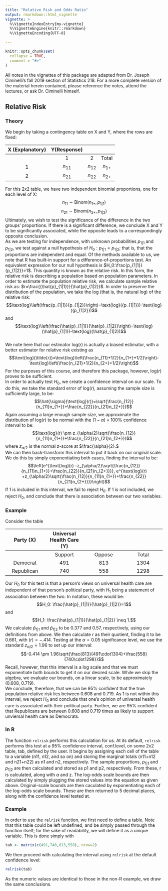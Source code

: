 ```yaml
---
title: "Relative Risk and Odds Ratio"
output: rmarkdown::html_vignette
vignette: >
  %\VignetteIndexEntry{my-vignette}
  %\VignetteEngine{knitr::rmarkdown}
  %\VignetteEncoding{UTF-8}

---
```


```r
knitr::opts_chunk$set(
  collapse = TRUE,
  comment = "#>"
)
```



All notes in the vignettes of this package are adapted from Dr. Joseph Ciminelli's fall 2019 section of Statistics 218. For a more complete version of the material herein contained, please reference the notes, attend the lectures, or ask Dr. Ciminelli himself.  

## Relative Risk
  
### Theory  
We begin by taking a contingency table on X and Y, where the rows are fixed:  
  
|X (Explanatory)|Y(Response)        |            |             |
|:--:           |:--:               |:--:        |:--:         |
|               |1                  |2           |  Total      |
|1              |   $n_{11}$        | $n_{12}$   |   $n_{1+}$  |
|2              |    $n_{21}$       |  $n_{22}$  |   $n_{2+}$  |

For this 2x2 table, we have two independent binomial proportions, one for each level of X:
$$n_{11} \sim \text{Binom}(n_{1+},p_{1|1})$$
$$n_{21} \sim \text{Binom}(n_{2+},p_{1|2})$$
Ultimately, we wish to test the significance of the difference in the two groups' proportions. If there is a significant difference, we conclude X and Y to be significantly associated, while the opposite leads to a correspondingly opposite conclusion.  
As we are testing for independence, with unknown probabilities $p_{1|1}$ and $p_{1|2}$, we test against a null hypothesis of $H_0: p_{1|1} =p_{1|2}$; that is, that the proportions are independent and equal. Of the methods available to us, we note that R has built-in support for a difference-of-proportions test. 
An equivalent expression for our null hypothesis is $H_0:\frac{p_{1|1}}{p_{1|2}}=1$. This quantity is known as the relative risk. In this form, the relative risk is describing a population based on population parameters. In order to estimate the population relative risk, we calculate sample relative risk as: $r=\frac{{\hat{p}_{1|1}}}{\hat{p}_{1|2}}$. In order to preserve the distribution of the population, we take the log (that is, the natural log) of the relative risk:
$$\text{log}\left(\frac{p_{1|1}}{p_{1|2}}\right)=\text{log}({p_{1|1}})-\text{log}({p_{1|2}})$$
and
$$\text{log}\left(\frac{\hat{p}_{1|1}}{\hat{p}_{1|2}}\right)=\text{log}(\hat{p}_{1|1})-\text{log}(\hat{p}_{1|2})$$  
We note here that our estimator $\text{log}(r)$ is actually a biased estimator, with a better estimator for relative risk existing as
$$\text{log}(\tilde{r})=\text{log}\left(\frac{n_{11}+1/2}{n_{1+}+1/2}\right)-\text{log}\left(\frac{n_{21}+1/2}{n_{2+}+1/2}\right)$$
For the purposes of this course, and therefore this package, however, $\text{log}(r)$ proves to be sufficient.  
In order to actually test $H_0$, we create a confidence interval on our \text{log} scale. To do this, we take the standard error of $\text{log}(r),$ assuming the sample size is sufficiently large, to be:
$$\hat{\sigma}(\text{log}(r))=\sqrt{\frac{n_{12}}{n_{11}n_{1+}}+\frac{n_{22}}{n_{21}n_{2+}}}$$
Again assuming a large enough sample size, we approximate the distribution of $\text{log}(r)$ to be normal with the $(1-\alpha)\times 100\%$ confidence interval to be:
$$\text{log}(r) \pm z_{\alpha/2}\sqrt{\frac{n_{12}}{n_{11}n_{1+}}+\frac{n_{22}}{n_{21}n_{2+}}}$$
where $z_{\alpha/2}$ is the normal z-score at $\frac{\alpha}{2}.$  
We can then back-transform this interval to put it back on our original scale. We do this by simply exponentiating both cases, finding the interval to be:
$$\left(e^{\text{log}(r) -z_{\alpha/2}\sqrt{\frac{n_{12}}{n_{11}n_{1+}}+\frac{n_{22}}{n_{21}n_{2+}}}}, e^{\text{log}(r) +z_{\alpha/2}\sqrt{\frac{n_{12}}{n_{11}n_{1+}}+\frac{n_{22}}{n_{21}n_{2+}}}}\right)$$
If 1 is included in this interval, we fail to reject $H_0.$ If 1 is not included, we reject $H_0,$ and conclude that there is association between our two variables.  
   
### Example
Consider the table  

|Party (X)|Universal Health Care (Y)        |            |             |
|:--:           |:--:               |:--:        |:--:         |
|               |Support                  |Oppose           |  Total      |
|Democrat              |   491        | 813   |   1304  |
|Republican              |    740       |  558  |   1298  |
  
Our $H_0$ for this test is that a person's views on universal health care are independent of that person's political party, with $H_1$ being a statement of association between the two. In notation, these would be:
$$H_0: \frac{\hat{p}_{1|1}}{\hat{p}_{1|2}}=1$$
and
$$H_1: \frac{\hat{p}_{1|1}}{\hat{p}_{1|2}} \neq 1.$$
We calculate $\hat{p}_{1|1}$ and $\hat{p}_{1|2}$ to be 0.377 and 0.57, respectively, using our definitions from above. We then calculate r as their quotient, finding it to be 0.661, with $(r)=-.414.$ Testing at the $\alpha=0.05$ significance level, we use the standard $z_{\alpha/2}=1.96$ to set up our interval: $$-0.414 \pm 1.96\sqrt{\frac{813}{491\cdot1304}+\frac{558}{740\cdot1298}}$$ Recall, however, that this interval is a log scale and that we must exponentiate both bounds to get it on our desired scale. While we skip the algebra, we evaluate our bounds, on a linear scale, to be approximately (0.608, 0.719).  
We conclude, therefore, that we can be 95\% confident that the true population relative risk lies between 0.608 and 0.719. As 1 is not within this interval, we reject $H_0$ and conclude that one's opinion of universal health care is associated with their political party. Further, we are 95\% confident that Republicans are between 0.608 and 0.719 times as likely to support unviersal health care as Democrats.
  
### In R
The function `relrisk` performs this calculation for us. At its default, `relrisk` performs this test at a 95\% confidence interval, conf.level, on some 2x2 table, tab, defined by the user. It begins by assigning each cell of the table to a variable (n11, n12, and so on) and storing the marginal totals (n11+n12 and n21+n22) as n1 and n2, respectively. The sample proportions, $p_{1|1}$ and $p_{1|2}$ are then calculated and stored as p1 and p2, respectively. From these, r is calculated, along with $\alpha$ and z. The log-odds scale bounds are then calculated by simply plugging the stored values into the equation as given above. Original-scale bounds are then caculated by exponentiating each of the log-odds scale bounds. These are then returned to 5 decimal places, along with the confidence level tested at.
  
### Example
In order to use the `relrisk` function, we first need to define a table. Note that this table could be left undefined, and be simply passed through the function itself; for the sake of readability, we will define it as a unique variable. This is done simply with 
```r
tab <- matrix(c(491,740,813,558), nrow=2)
```
We then proceed with calculating the interval using `relrisk` at the default confidence level:
```r
relrisk(tab)
```
As the numeric values are identical to those in the non-R example, we draw the same conclusions.

\medskip

